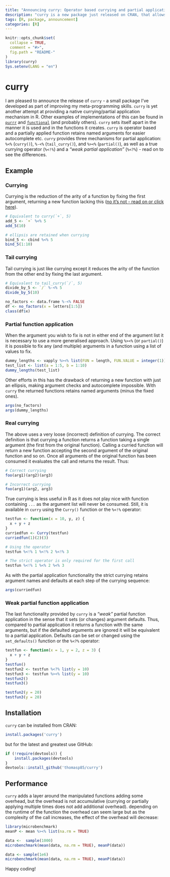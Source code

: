 ```yaml
---
title: "Announcing curry: Operator based currying and partial application"
description: "curry is a new package just released on CRAN, that allows you to perform currying and partial application of functions using a range of operators."
tags: [R, package, announcement]
categories: [R]
---
```


```r
knitr::opts_chunk$set(
  collapse = TRUE,
  comment = "#>",
  fig.path = "README-"
)
library(curry)
Sys.setenv(LANG = "en")
```

# curry

I am pleased to announce the release of `curry` - a small package I've developed 
as part of improving my meta-programming skills. `curry` is yet another attempt 
at providing a native currying/partial application mechanism in R. Other 
examples of implementations of this can be found in 
[`purrr`](https://CRAN.R-project.org/package=purrr) and 
[`functional`](https://CRAN.R-project.org/package=functional) (and probably 
others). `curry` sets itself apart in the manner it is used and in the functions 
it creates. `curry` is operator based and a partially applied function retains 
named arguments for easier autocomplete etc. `curry` provides three mechanisms 
for partial application: `%<%` (`curry()`), `%-<%` (`tail_curry()`), and `%><%` 
(`partial()`), as well as a true currying operator (`%<!%`) and a *"weak partial 
application"* (`%<?%`) - read on to see the differences.

## Example

### Currying
Currying is the reduction of the arity of a function by fixing the first 
argument, returning a new function lacking this ([no it's not - read on or click 
here](#real-currying)).

```r
# Equivalent to curry(`+`, 5)
add_5 <- `+` %<% 5
add_5(10)

# ellipsis are retained when currying
bind_5 <- cbind %<% 5
bind_5(1:10)
```

### Tail currying
Tail currying is just like currying except it reduces the arity of the function
from the other end by fixing the last argument.

```r
# Equivalent to tail_curry(`/`, 5)
divide_by_5 <- `/` %-<% 5
divide_by_5(10)

no_factors <- data.frame %-<% FALSE
df <- no_factors(x = letters[1:5])
class(df$x)
```

### Partial function application
When the argument you wish to fix is not in either end of the argument list it
is necessary to use a more generalised approach. Using `%><%` (or `partial()`)
it is possible to fix any (and multiple) arguments in a function using a list of
values to fix.

```r
dummy_lengths <- vapply %><% list(FUN = length, FUN.VALUE = integer(1))
test_list <- list(a = 1:5, b = 1:10)
dummy_lengths(test_list)
```

Other efforts in this has the drawback of returning a new function with just an
ellipsis, making argument checks and autocomplete impossible. With `curry` the
returned functions retains named arguments (minus the fixed ones).

```r
args(no_factors)
args(dummy_lengths)
```

### Real currying
The above uses a very loose (incorrect) definition of currying. The correct
definition is that currying a function returns a function taking a single 
argument (the first from the original function). Calling a curried function will
return a new function accepting the second argument of the original function and
so on. Once all arguments of the original function has been consumed it 
evaluates the call and returns the result. Thus:

```r
# Correct currying
foo(arg1)(arg2)(arg3)

# Incorrect currying
foo(arg1)(arg2, arg3)
```

True currying is less useful in R as it does not play nice with function 
containing `...` as the argument list will never be consumed. Still, it is 
available in `curry` using the `Curry()` function or the `%<!%` operator:

```r
testfun <- function(x = 10, y, z) {
  x + y + z
}
curriedfun <- Curry(testfun)
curriedfun(1)(2)(3)

# Using the operator
testfun %<!% 1 %<!% 2 %<!% 3

# The strict operator is only required for the first call
testfun %<!% 1 %<% 2 %<% 3
```

As with the partial application functionality the strict currying retains
argument names and defaults at each step of the currying sequence:

```r
args(curriedfun)
```

### Weak partial function application
The last functionality provided by `curry` is a *"weak"* partial function 
application in the sense that it sets (or changes) argument defaults. Thus, 
compared to partial application it returns a function with the same arguments,
but if the defaulted arguments are ignored it will be equivalent to a partial
application. Defaults can be set or changed using the `set_defaults()` function
or the `%<?%` operator:

```r
testfun <- function(x = 1, y = 2, z = 3) {
  x + y + z
}
testfun()
testfun2 <- testfun %<?% list(y = 10)
testfun3 <- testfun %><% list(y = 10)
testfun2()
testfun3()

testfun2(y = 20)
testfun3(y = 20)
```


## Installation
`curry` can be installed from CRAN:

```r
install.packages('curry')
```

but for the latest and greatest use GitHub:

```r
if (!require(devtools)) {
    install.packages(devtools)
}
devtools::install_github('thomasp85/curry')
```

## Performance

`curry` adds a layer around the manipulated functions adding some overhead, but 
the overhead is not accumulative (currying or partially applying multiple times 
does not add additional overhead). depending on the runtime of the function the 
overhead can seem large but as the complexity of the call increases, the effect 
of the overhead will decrease:

```r
library(microbenchmark)
meanP <- mean %><% list(na.rm = TRUE)

data <-  sample(1000)
microbenchmark(mean(data, na.rm = TRUE), meanP(data))

data <- sample(1e6)
microbenchmark(mean(data, na.rm = TRUE), meanP(data))
```

Happy coding!

